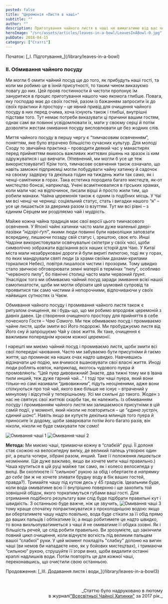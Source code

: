 ```yaml
---
posted: false
title: "Церемонія «Листя в чаші»"
subtitle: ""
author: ""
description: Приготування чайного листя в чаші не вимагатиме від вас чогось особливого. Чай здебільшого за своєю формою буває трьох типів...
heroImage: "/src/assets/articles/leaves-in-a-bowl/LeavesInABowl-0.jpg"
pubDate: 2018-04-15
category: ["Статті"]
---
```



<section class="next-page last-line">
  Початок: [_І. Підготування_](/library/leaves-in-a-bowl)
</section>

<h3>II. Обмивання чайного посуду</h3>

Ми могли б омити чайний посуд ще до того, як прибудуть наші гості, та коли ми робимо це в їхній присутності, то таким чином виказуємо повагу до них. Цей прояв гостинности й чистоти пропонує їм зануритися в процес приготування нашого чаю якомога глибше. Повага, яку господар має до своїх гостей, разом із бажанням запросити їх до своїх практики й простору – це явний привід для очищення чайного посуду в них перед очима, хоча існують також і глибші, внутрішні підстави того. Тут немає потреби виказувати ці причини вашим гостям, однак самі ви повинні усвідомлювати їх, мати у своєму серці й потім дозволяти жестам омивання посуду висловлювати це без жодних слів.

Миття чайного посуду в першу чергу є “тимчасовим освяченням”, поняттям, яке було втрачено більшістю сучасних культур. Для молоді Сходу то звичайна практика – проводити деякий час у манастирях перед прийняттям якихось важливих життєвих рішень на зразок із ким одружуватися і що вивчати. (Упевнений, ми могли б усе це теж використовувати!) Крім того, тимчасове освячення також означало, що навіть заможні підприємці могли побудувати чайну хатинку й садочок на своєму задвірку та декілька годин на тиждень жити так само, як і ченці-самітники в горах. Така естетика породила багато мистецтв, як-от мистецтво бонсаі, наприклад. Учені всамітнювалися в гірських храмах, коли мали час на відпочинок, писали вірші й просто жили тим, що робили манахи. Чайна церемонія також є одним із подібних місць. У Чаї ми всі ченці чи черниці: соціяльний статус, стать і вигадки нашого “я” – усе це лишається за дверима разом із взуттям. Тут ми всі рівні – з єдиним Серцем ми розділяємо чай і мудрість.

Майже кожна чайна традиція має свої версії цього тимчасового освячення. У Японії чайні хатинки часто мали дуже маленькі двері-лазівки “_нідзірі-ґуті_”, якими люди повинні були навколішки заповзати всередину, лишаючи позаду свій статус і, зрештою, своє еґо. Инші Чадзіни використовували освячувальні скіпетри у своїх _часі_, щоби символічно зображати відсікання всіх наших історій для Чаю. У Китаї міста мали незабруковані дороги й були вкриті пилюгою, тоді як у горах, по яких мандрували святі люди (а храми своїми дахами-крилами торкалися Небес), повітря лишалося чистим і прозорим. Тому швидко стало звичкою обговорювати земні матерії в термінах “пилу”, особливо “червоного пилу”, бо північні столиці часто мали червоний ґрунт. Унаслідок того ми обмиваємо чайний посуд заради змивання всієї нашої самопихатости, щоби ми могли обрізати цей шумовий супровід та проявитися так само чистими й непорочними, відпочиваючи у своїх найвищих сутностях із Чаєм.

Обмивання чайного посуду і промивання чайного листя також є ритуалом очищення, як і будь-що, що ми робимо впродовж церемоній з давніх давен. Це створення очищеного простору для прийняття в себе почесного Гостя – _Чаю Самого_. Ми теж обмиваємо посуд і промиваємо чайне листя, щоби змити всі Його подорожі. Ми пробуджуємо листя від Його сну й запрошуємо Чай у своє життя. Як таке, очищення є важливим попереднім кроком кожної церемонії.

І нарешті ми миємо чайний посуд і промиваємо листя, щоби змити всі свої попередні чаювання. Часто ми забуваємо бути присутніми й гаємо життя, що проминає на наших очах надто швидко. Навчившись відзначати _цю_ подію, ми вчимося вшановувати свої власні життя. Иноді люди роблять ковток, наприклад, якогось чудового пуера й промовляють: “Цей пуер дивовижний! Знаєте, два тижні тому ми в Івана пили инший, теж дуже гарний чай…” І тоді три чаші пуера, який вони тільки-но самі називали “дивовижним”, підуть неоціненими, адже вони спілкуються про той чай, якого вже більше не існує – втрачений у минулому і відсутній у теперішньому. Усі ми схильні до такого. Жоден з нас не святкує свої життєві скарби так, як належить. Із обмиванням посуду і промиванням чайного листя ми залишаємося присутніми в цій самій події, у моменті, який ніколи не повториться – це “_єдина зустріч, єдиний шанс_”. Навіть якщо ви купуєте декілька млинців того пуера й приносите їх додому, щоби заварювати потім його багато разів, він ніколи, ніколи не буде смакувати _так само_!

<img class="align-center" src={Image1.src} alt="Омивання чаші 1" />

<img class="float-left" src={Image2.src} alt="Омивання чаші 2" />

__Метода:__ Ми миємо чаші, тримаючи кожну в “слабкій” руці. Її долоня стає схожою на велосипедну вилку, де великий палець утворює один ріг, а решта чотири, зібрані разом, инший. Таке її положення _лишається незмінним_. (Це дуже важливо, якщо ви хочете мити чаші правильно.) Чаша крутиться в цій руці майже так само, як і колесо велосипеда у вилці. Ви охоплюєте її “сильною” рукою за обід і обертаєте _в напрямку до себе_ (ви ж не хочете зливати брудну воду в бік ваших гостей, правда?). Тримайте чашу під кутом десь у 45 градусів. Ідеальним буде, коли вода омиватиме всю її внутрішню поверхню і ще захопить той зовнішній обідок, якого торкатимуться губами ваші гості. Для отримання подібного результату вам слід буде підібрати правильні кут і швидкість. З останньою буде важче, ніж це звучить, <img class="float-right" src={Image3.src} alt="Омивання чаші 3" />тому краще спочатку попрактикуватися з прохолоднішою водою: якщо ви обертатимете чашу надто повільно, вода буде стікати за її обід прямо до ваших пальців і обпікатиме їх; а якщо робитимете це надто швидко, то вона вихльопуватиметься з чаші й не омиватиме її обідка ззовні. Як і більшість речей, це слід робити правильно. Ви зрозумієте, що закінчили повний цикл очищення, коли відчуєте вогкість під великим пальцем вашої “слабкої” руки. У цей момент покладіть "слабку" долоню на вигин чаші (ви немов би нападаєте нею, як у бойових мистецтвах), і тримаючи “сильною” рукою, струшуйте її згори вниз, щоби видалити останні краплі надлишків води. Потім повторіть це для кожної чаші, переконавшись, що очистили свою останньою.

<section class="next-page">
  Продовження: [_ІІІ. Додавання листя і води_](/library/leaves-in-a-bowl3)
</section>

<p>&nbsp;</p>
<p align="right" style="font-size: 0.9rem;">_Статтю було надруковано в лютому<br />в журналі<a title="globalteahut.org" href="http://www.globalteahut.org/" target="_blank" rel="noopener">"Всесвітньої Чайної Хатинки"</a>&nbsp;за 2017 рік._</p>